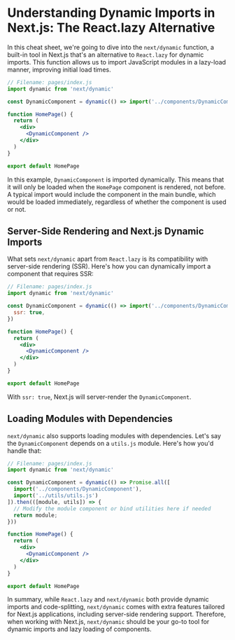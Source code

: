 # Understanding Dynamic Imports in Next.js: The React.lazy Alternative

In this cheat sheet, we're going to dive into the `next/dynamic` function, a built-in tool in Next.js that's an alternative to `React.lazy` for dynamic imports. This function allows us to import JavaScript modules in a lazy-load manner, improving initial load times.

```jsx
// Filename: pages/index.js
import dynamic from 'next/dynamic'

const DynamicComponent = dynamic(() => import('../components/DynamicComponent'))

function HomePage() {
  return (
    <div>
      <DynamicComponent />
    </div>
  )
}

export default HomePage
```

In this example, `DynamicComponent` is imported dynamically. This means that it will only be loaded when the `HomePage` component is rendered, not before. A typical import would include the component in the main bundle, which would be loaded immediately, regardless of whether the component is used or not.

## Server-Side Rendering and Next.js Dynamic Imports

What sets `next/dynamic` apart from `React.lazy` is its compatibility with server-side rendering (SSR). Here's how you can dynamically import a component that requires SSR:

```jsx
// Filename: pages/index.js
import dynamic from 'next/dynamic'

const DynamicComponent = dynamic(() => import('../components/DynamicComponent'), {
  ssr: true,
})

function HomePage() {
  return (
    <div>
      <DynamicComponent />
    </div>
  )
}

export default HomePage
```

With `ssr: true`, Next.js will server-render the `DynamicComponent`.

## Loading Modules with Dependencies

`next/dynamic` also supports loading modules with dependencies. Let's say the `DynamicComponent` depends on a `utils.js` module. Here's how you'd handle that:

```jsx
// Filename: pages/index.js
import dynamic from 'next/dynamic'

const DynamicComponent = dynamic(() => Promise.all([
  import('../components/DynamicComponent'),
  import('../utils/utils.js')
]).then(([module, utils]) => {
  // Modify the module component or bind utilities here if needed
  return module;
}))

function HomePage() {
  return (
    <div>
      <DynamicComponent />
    </div>
  )
}

export default HomePage
```

In summary, while `React.lazy` and `next/dynamic` both provide dynamic imports and code-splitting, `next/dynamic` comes with extra features tailored for Next.js applications, including server-side rendering support. Therefore, when working with Next.js, `next/dynamic` should be your go-to tool for dynamic imports and lazy loading of components.